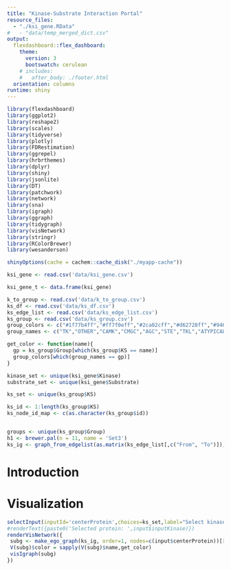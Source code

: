 ```yaml
---
title: "Kinase-Substrate Interaction Portal"
resource_files:
  - "./ksi_gene.RData"
#   - "data/temp_merged_dict.csv"
output:
  flexdashboard::flex_dashboard:
    theme:
      version: 3
      bootswatch: cerulean
    # includes:
    #   after_body: ./footer.html
  orientation: columns
runtime: shiny
---
```



```r


library(flexdashboard)
library(ggplot2)
library(reshape2)
library(scales)
library(tidyverse)
library(plotly)
library(FDRestimation)
library(ggrepel)
library(hrbrthemes)
library(dplyr)
library(shiny)
library(jsonlite)
library(DT)
library(patchwork)
library(network)
library(sna)
library(igraph)
library(ggraph)
library(tidygraph)
library(visNetwork)
library(stringr)
library(RColorBrewer)
library(wesanderson)

shinyOptions(cache = cachem::cache_disk("./myapp-cache"))

ksi_gene <- read.csv('data/ksi_gene.csv')

ksi_gene_t <- data.frame(ksi_gene)

k_to_group <- read.csv('data/k_to_group.csv')
ks_df <- read.csv('data/ks_df.csv')
ks_edge_list <- read.csv('data/ks_edge_list.csv')
ks_group <- read.csv('data/ks_group.csv')
group_colors <- c("#1f77b4ff","#ff7f0eff","#2ca02cff","#d62728ff","#9467bdff","#c49c94ff","#f7b6d2ff","#c7c7c7ff","#dbdb8dff","#9edae5ff","#242526ff")
group_names <- c("TK","OTHER","CAMK","CMGC","AGC","STE","TKL","ATYPICAL","CK1","RGC","Non-kinase")

get_color <- function(name){
  gp = ks_group$Group[which(ks_group$KS == name)]
  group_colors[which(group_names == gp)]
}

kinase_set <- unique(ksi_gene$Kinase)
substrate_set <- unique(ksi_gene$Substrate)

ks_set <- unique(ks_group$KS)

ks_id <- 1:length(ks_group$KS)
ks_node_id_map <- c(as.character(ks_group$id))


groups <- unique(ks_group$Group)
h1 <- brewer.pal(n = 11, name = 'Set3')
ks_ig <- graph_from_edgelist(as.matrix(ks_edge_list[,c("From", "To")]), directed = TRUE)

```

# Introduction

<!-- # Visualize by Kinase -->

<!-- # Visualize by Substrate -->

# Visualization

<!-- DEMO: selected kinase = STK11 -->
```r
selectInput(inputId='centerProtein',choices=ks_set,label="Select kinase/substrate:",selected = "STK11", multiple = FALSE)
#renderText({paste0('Selected protein: ',input$inputKinase)})
renderVisNetwork({
 subg <- make_ego_graph(ks_ig, order=1, nodes=c(input$centerProtein))[[1]]
 V(subg)$color = sapply(V(subg)$name,get_color)
 visIgraph(subg)
})
```


<style type="text/css">
.nav-tabs-custom .nav-tabs li.active a{
  font-weight: bold;
}

.nav-tabs-custom .nav-tabs li:not(.active) a{
  font-weight: bold;
}
body {
margin-left: 3%; /* Add a left margin to     avoid content overlay */
margin-right: 3%;

<!-- background-image: url('https://linesteppers.com/tutorials/RMarkdown/img/BannerImage_TreeBlossoms_4470x3024.jpg'); -->
<!--   background-repeat: no-repeat; -->
<!--   background-size: 100%; -->
<!-- padding-top:5px; -->
}

.chart-title {
  font-size: 20px;
  font-weight: bold;
}
li {font-size: 15px;}


</style>

